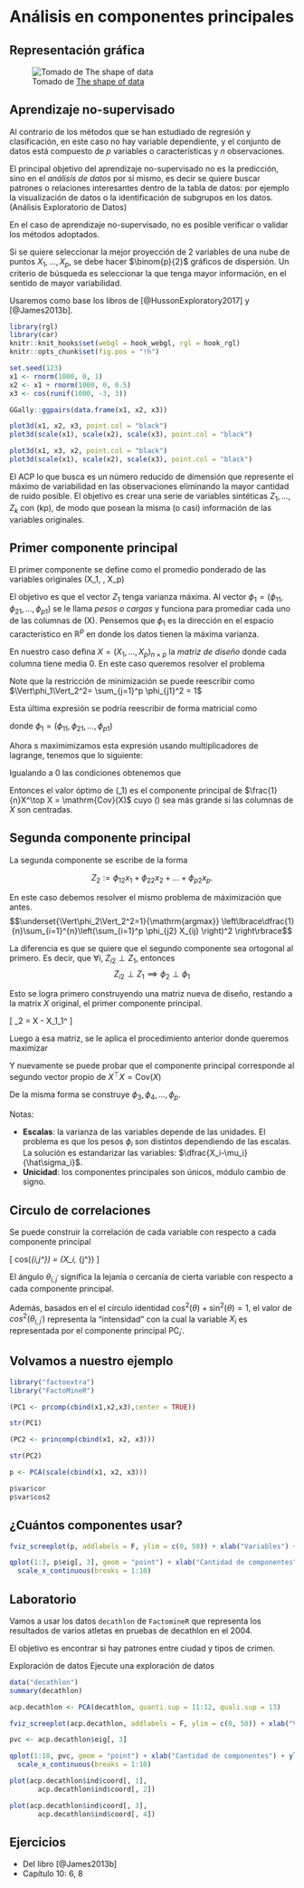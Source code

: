 # Análisis en componentes principales

## Representación gráfica

![Tomado de [The shape of data](https://shapeofdata.wordpress.com/2013/04/09/principle-component-analysis/)](manual_figures/pca.png)

## Aprendizaje no-supervisado

Al contrario de los métodos que se han estudiado de regresión y clasificación, en este caso no hay variable dependiente, y el conjunto de datos está compuesto de $p$ variables o características y $n$ observaciones. 

El principal objetivo del aprendizaje no-supervisado no es la predicción, sino en el *análisis de datos* por sí mismo, es decir se quiere buscar patrones o relaciones interesantes dentro de la tabla de datos: por ejemplo la visualización de datos o la identificación de subgrupos en los datos. (Análisis Exploratorio de Datos)

En el caso de aprendizaje no-supervisado, no es posible verificar o validar los métodos adoptados.


Si se quiere seleccionar la mejor proyección de 2 variables de una nube de puntos $X_1,\dots, X_p$, se debe hacer $\binom{p}{2}$ gráficos de dispersión. Un criterio de búsqueda es seleccionar la que tenga mayor información, en el sentido de mayor variabilidad.

Usaremos como base los libros de [@HussonExploratory2017] y [@James2013b].

```r
library(rgl)
library(car)
knitr::knit_hooks$set(webgl = hook_webgl, rgl = hook_rgl)
knitr::opts_chunk$set(fig.pos = "!h")
```

```r
set.seed(123)
x1 <- rnorm(1000, 0, 1)
x2 <- x1 + rnorm(1000, 0, 0.5)
x3 <- cos(runif(1000, -3, 3))
```

```r
GGally::ggpairs(data.frame(x1, x2, x3))
```


```r
plot3d(x1, x2, x3, point.col = "black")
plot3d(scale(x1), scale(x2), scale(x3), point.col = "black")
```

```r
plot3d(x1, x3, x2, point.col = "black")
plot3d(scale(x1), scale(x2), scale(x3), point.col = "black")
```




<!-- ```{r, echo=FALSE} -->
<!-- library(ggplot2) -->

<!-- qplot(1:300, rnorm(300, sd = 0.1) + 5, ylim = c(0, 10)) + theme_minimal() + xlab("") + ylab("") -->
<!-- qplot(1:300, (3 * 1:300 + 100 * cos(1:300 / (2 * pi)) + 200 * rnorm(300, sd = -->
<!--                                                                       0.1)) / 100) + theme_minimal() + xlab("") + ylab("") -->
<!-- ``` -->

El ACP lo que busca es un número reducido de dimensión que represente el máximo de variabilidad en las observaciones eliminando la mayor cantidad de ruido posible. El objetivo es crear una serie de variables sintéticas  $Z_{1},\dots, Z_{k}$  con \(k\leq p\), de modo  que posean la misma (o casi) información de las variables originales. 

## Primer componente principal

El primer componente se define como el promedio ponderado de las variables originales \(X_1, \dots, X_p\) 
\begin{equation*} 
Z_{i1} = \phi_{11}x_{i1} + \phi_{21}x_{i2} + \dots + \phi_{p1}x_{ip};\quad \text{con } \sum_{j=1}^{p}\phi_{j1} = 1 
\end{equation*}

El objetivo es que el vector $Z_1$ tenga varianza máxima. Al vector $\phi_1 = (\phi_{11}, \phi_{21},\dots,\phi_{p1})$ se le llama *pesos o cargas* y funciona para promediar cada uno de las columnas de \(X\). Pensemos que $\phi_1$ es la dirección en el espacio característico en $\mathbb{R}^p$ en donde los datos tienen la máxima varianza. 

En nuestro caso defina $X = (X_1,\dots,X_p)_{n\times p}$ la *matriz de diseño* donde cada columna tiene media 0. En este caso queremos resolver el problema 

\begin{equation*}
\hat{\phi}_1=\underset{\Vert\phi_1\Vert_2^2=1}{\mathrm{argmax}} \left\lbrace\dfrac{1}{n}\sum_{i=1}^{n}\left(\sum_{i=1}^p \phi_{j1} X_{ij} \right)^2 \right\rbrace 
\end{equation*}

Note que la restricción de minimización se puede reescribir como $\Vert\phi_1\Vert_2^2= \sum_{j=1}^p \phi_{j1}^2 = 1$

Esta última expresión se podría reescribir de forma matricial como 

\begin{align*}
\hat{\phi}_1 &= \underset{\Vert\phi_1\Vert_2^2=1}{\mathrm{argmax}} \left\{\frac{1}{n} \phi_1^\top X^\top X \phi_1 \right\} \\
\hat{\phi}_1 &= \underset{\Vert\phi_1\Vert_2^2=1}{\mathrm{argmax}} \left\{\phi_1^\top V \phi_1 \right\} \\
\end{align*}

donde $\phi_1 = (\phi_{11}, \phi_{21},\dots,\phi_{p1})$


Ahora s maximimizamos esta expresión usando multiplicadores de lagrange, tenemos que lo siguiente: 

\begin{align*}
L(\phi_1, \lambda) &= \phi_1^\top V \phi_1 - \lambda (\phi_1^\top \phi_1 -1) \\
\frac{\partial L}{\partial \lambda} &= \phi_1^\top \phi_1 -1 \\
\frac{\partial L}{\partial \phi_1} &= 2V\phi_1 - 2\lambda \phi_1 
\end{align*}

Igualando a 0 las condiciones obtenemos que 

\begin{align*}
\phi_1^\top \phi &= 1 \\
V \phi_1 &= \lambda \phi_1.
\end{align*}


Entonces el valor óptimo de \(\phi_1\) es el componente principal de $\frac{1}{n}X^\top X = \mathrm{Cov}(X)$ cuyo \(\lambda\) sea más grande si las columnas de $X$ son centradas.

## Segunda componente principal

La segunda componente se escribe de la forma

$$ Z_{2}:= \phi_{12}x_1 + \phi_{22}x_2+\dots+\phi_{p2}x_p.$$

En este caso debemos resolver el mismo problema de máximización que antes. 
 $$\underset{\Vert\phi_2\Vert_2^2=1}{\mathrm{argmax}} \left\lbrace\dfrac{1}{n}\sum_{i=1}^{n}\left(\sum_{i=1}^p \phi_{j2} X_{ij} \right)^2 \right\rbrace$$
 
 
La diferencia es que se quiere que el segundo componente sea ortogonal al primero. Es decir, que $\forall i$, $Z_{i2}\perp Z_1$, entonces 
 $$ Z_{i2}\perp Z_1 \implies \phi_{2} \perp \phi_{1}$$

Esto se logra primero construyendo una matriz nueva de diseño, restando a la matrix $X$ original, el primer componente principal. 

\[
\tilde{X}_2 = X - X\phi_1\phi_1^\top
\]

Luego a esa matriz, se le aplica el procedimiento anterior donde queremos maximizar

\begin{align*}
\hat{\phi}_2 &= \underset{\Vert\phi_2\Vert_2^2=1}{\mathrm{argmax}} \left\{\frac{1}{n} \phi_2^\top \tilde{X}_2^\top \tilde{X}_2 \phi_2 \right\} \\
\hat{\phi}_2 &= \underset{\Vert\phi_2\Vert_2^2=1}{\mathrm{argmax}} \left\{\phi_2^\top \tilde{V}_2 \phi_2 \right\} \\
\end{align*}



Y nuevamente se puede probar que el componente principal corresponde al segundo vector propio de 
$X^\top X = \mathrm{Cov}(X)$


De la misma forma se construye $\phi_3,\phi_4,\dots, \phi_p$.

Notas: 

- **Escalas**: la varianza de las variables depende de las unidades. El problema es que los pesos $\phi_i$ son distintos dependiendo de las escalas. La solución es estandarizar las variables: $\dfrac{X_i-\mu_i}{\hat\sigma_i}$.
- **Unicidad**: los componentes principales son únicos, módulo cambio de signo.


## Circulo de correlaciones 

Se puede construir la correlación de cada variable con respecto a cada componente principal 

\[
cos(\theta_{i,j^\prime}) = \mathrm{Corr}(X_i, \mathrm{PC}_{j^\prime})
\]

El ángulo $\theta_{i,j^\prime}$ significa la lejanía o cercanía de cierta variable con respecto a cada componente principal. 

Además, basados en el el círculo identidad $\cos^2(\theta)+\sin^2(\theta)=1$, el valor de $cos^2(\theta_{i,j^\prime})$ representa la "intensidad" con la cual la variable $X_i$ es representada por el componente principal $\mathrm{PC}_{i^\prime}$.

## Volvamos a nuestro ejemplo 

```r
library("factoextra")
library("FactoMineR")
```

```r
(PC1 <- prcomp(cbind(x1,x2,x3),center = TRUE))
```
```r
str(PC1)
```


```r
(PC2 <- princomp(cbind(x1, x2, x3)))
```

```r
str(PC2)
```



```r
p <- PCA(scale(cbind(x1, x2, x3)))
```

```r
p$var$cor
p$var$cos2
```





## ¿Cuántos componentes usar?

```r
fviz_screeplot(p, addlabels = F, ylim = c(0, 50)) + xlab("Variables") + ylab("Porcentaje de varianza de Z explicada") + labs(title = "Diagrama")
```
```r
qplot(1:3, p$eig[, 3], geom = "point") + xlab("Cantidad de componentes") + ylab("Varianza acumulada") + geom_line() + theme_minimal() + geom_hline(yintercept = 80, color = "red") +
  scale_x_continuous(breaks = 1:10)
```






## Laboratorio

Vamos a usar los datos `decathlon` de `FactomineR` que representa los resultados de varios atletas en pruebas de decathlon en el 2004. 

El objetivo es encontrar si hay patrones entre ciudad y tipos de crimen.

Exploración de datos
Ejecute una exploración de datos


```r
data("decathlon")
summary(decathlon)
```


```r
acp.decathlon <- PCA(decathlon, quanti.sup = 11:12, quali.sup = 13)
```


```r
fviz_screeplot(acp.decathlon, addlabels = F, ylim = c(0, 50)) + xlab("Variables") + ylab("Porcentaje de varianza de Z explicada") + labs(title = "Diagrama")
```


```r
pvc <- acp.decathlon$eig[, 3]
```


```r
qplot(1:10, pvc, geom = "point") + xlab("Cantidad de componentes") + ylab("Varianza acumulada") + geom_line() + theme_minimal() + geom_hline(yintercept = 80, color = "red") +
  scale_x_continuous(breaks = 1:10)
```


```r
plot(acp.decathlon$ind$coord[, 1],
       acp.decathlon$ind$coord[, 2])

plot(acp.decathlon$ind$coord[, 3],
       acp.decathlon$ind$coord[, 4])

```


## Ejercicios 

- Del libro [@James2013b] 
- Capítulo 10:  6, 8



